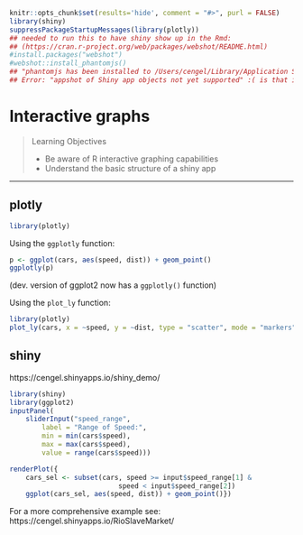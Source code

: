 ```r
knitr::opts_chunk$set(results='hide', comment = "#>", purl = FALSE)
library(shiny)
suppressPackageStartupMessages(library(plotly))
## needed to run this to have shiny show up in the Rmd:
## (https://cran.r-project.org/web/packages/webshot/README.html)
#install.packages("webshot")
#webshot::install_phantomjs()
## "phantomjs has been installed to /Users/cengel/Library/Application Support/PhantomJS"
## Error: "appshot of Shiny app objects not yet supported" :( is that in bookdown??
```

# Interactive graphs

> Learning Objectives
>
> * Be aware of R interactive graphing capabilities
> * Understand the basic structure of a shiny app

------------

## plotly


```r
library(plotly)
```


Using the `ggplotly` function: 

```r
p <- ggplot(cars, aes(speed, dist)) + geom_point()
ggplotly(p)
```

(dev. version of ggplot2 now has a `ggplotly()` function)


Using the `plot_ly` function:

```r
library(plotly)
plot_ly(cars, x = ~speed, y = ~dist, type = "scatter", mode = "markers")
```


## shiny

https://cengel.shinyapps.io/shiny_demo/

```r
library(shiny)
library(ggplot2)
inputPanel(
    sliderInput("speed_range", 
        label = "Range of Speed:",
        min = min(cars$speed), 
        max = max(cars$speed), 
        value = range(cars$speed)))

renderPlot({
    cars_sel <- subset(cars, speed >= input$speed_range[1] & 
                           speed < input$speed_range[2])
    ggplot(cars_sel, aes(speed, dist)) + geom_point()})
```


For a more comprehensive example see: https://cengel.shinyapps.io/RioSlaveMarket/
